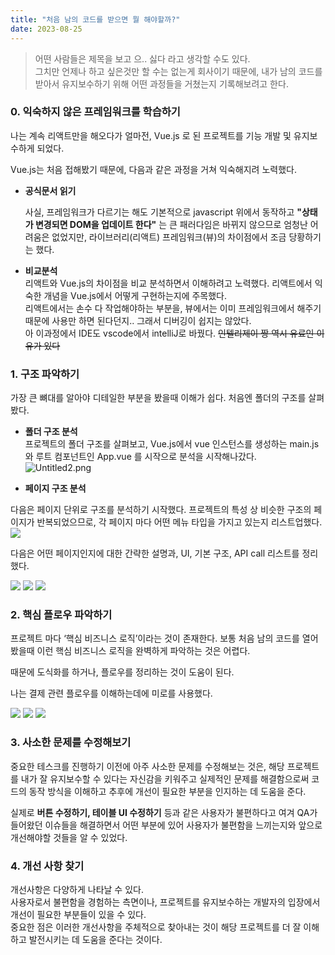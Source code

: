 ```yaml
---
title: "처음 남의 코드를 받으면 뭘 해야할까?"
date: 2023-08-25
---
```


> 어떤 사람들은 제목을 보고 으.. 싫다 라고 생각할 수도 있다.  
> 그치만 언제나 하고 싶은것만 할 수는 없는게 회사이기 때문에, 내가 남의 코드를 받아서 유지보수하기 위해 어떤 과정들을 거쳤는지 기록해보려고 한다.

### 0. 익숙하지 않은 프레임워크를 학습하기

나는 계속 리액트만을 해오다가 얼마전, Vue.js 로 된 프로젝트를 기능 개발 및 유지보수하게 되었다.

Vue.js는 처음 접해봤기 때문에, 다음과 같은 과정을 거쳐 익숙해지려 노력했다.

- **공식문서 읽기**

  사실, 프레임워크가 다르기는 해도 기본적으로 javascript 위에서 동작하고 **"상태가 변경되면 DOM을 업데이트 한다"** 는 큰 패러다임은 바뀌지 않으므로 엄청난 어려움은 없었지만, 라이브러리(리액트) 프레임워크(뷰)의 차이점에서 조금 당황하기는 했다.

- **비교분석**  
  리액트와 Vue.js의 차이점을 비교 분석하면서 이해하려고 노력했다. 리액트에서 익숙한 개념을 Vue.js에서 어떻게 구현하는지에 주목했다.  
  리액트에서는 손수 다 작업해야하는 부분을, 뷰에서는 이미 프레임워크에서 해주기 때문에 사용만 하면 된다던지.. 그래서 디버깅이 쉽지는 않았다.  
  아 이과정에서 IDE도 vscode에서 intelliJ로 바꿨다. ~~인텔리제이 짱 역시 유료인 이유가 있다~~

### 1. 구조 파악하기

가장 큰 뼈대를 알아야 디테일한 부분을 봤을때 이해가 쉽다. 처음엔 폴더의 구조를 살펴봤다.

- **폴더 구조 분석**  
  프로젝트의 폴더 구조를 살펴보고, Vue.js에서 vue 인스턴스를 생성하는 main.js와 루트 컴포넌트인 App.vue 를 시작으로 분석을 시작해나갔다.  
  ![Untitled2.png](https://velog.velcdn.com/images/nsunny0908/post/5ad97c3c-1cef-44ee-8cc1-f0bee7e8ab48/image.png)

- **페이지 구조 분석**

다음은 페이지 단위로 구조를 분석하기 시작했다. 프로젝트의 특성 상 비슷한 구조의 페이지가 반복되었으므로, 각 페이지 마다 어떤 메뉴 타입을 가지고 있는지 리스트업했다.  
![](https://velog.velcdn.com/images/nsunny0908/post/91db7801-1900-4d85-8b45-9fcb834fbf97/image.png)

다음은 어떤 페이지인지에 대한 간략한 설명과, UI, 기본 구조, API call 리스트를 정리했다.

![](https://velog.velcdn.com/images/nsunny0908/post/da02786d-c2f0-430c-8413-410eea91508e/image.png)
![](https://velog.velcdn.com/images/nsunny0908/post/b5f28bcf-1b98-4fac-8816-88ceb675f356/image.png)
![](https://velog.velcdn.com/images/nsunny0908/post/d5f1e24f-3727-434a-a0a9-b22b497f91a2/image.png)

### 2. 핵심 플로우 파악하기

프로젝트 마다 ‘핵심 비즈니스 로직’이라는 것이 존재한다. 보통 처음 남의 코드를 열어봤을때 이런 핵심 비즈니스 로직을 완벽하게 파악하는 것은 어렵다.

때문에 도식화를 하거나, 플로우를 정리하는 것이 도움이 된다.

나는 결제 관련 플로우를 이해하는데에 미로를 사용했다.

![](https://velog.velcdn.com/images/nsunny0908/post/6b5bbf81-6d01-45fc-b8fa-4dae4ad6be80/image.jpg)
![](https://velog.velcdn.com/images/nsunny0908/post/03bd762b-5f69-4fa1-8622-a5b75c5a99aa/image.jpg)
![](https://velog.velcdn.com/images/nsunny0908/post/280c0fd0-2f6f-4155-a481-cd9b61203c05/image.jpg)

### 3. 사소한 문제를 수정해보기

중요한 테스크를 진행하기 이전에 아주 사소한 문제를 수정해보는 것은, 해당 프로젝트를 내가 잘 유지보수할 수 있다는 자신감을 키워주고 실제적인 문제를 해결함으로써 코드의 동작 방식을 이해하고 추후에 개선이 필요한 부분을 인지하는 데 도움을 준다.

실제로 **버튼 수정하기, 테이블 UI 수정하기** 등과 같은 사용자가 불편하다고 여겨 QA가 들어왔던 이슈들을 해결하면서 어떤 부분에 있어 사용자가 불편함을 느끼는지와 앞으로 개선해야할 것들을 알 수 있었다.

### 4. 개선 사항 찾기

개선사항은 다양하게 나타날 수 있다.  
사용자로서 불편함을 경험하는 측면이나, 프로젝트를 유지보수하는 개발자의 입장에서 개선이 필요한 부분들이 있을 수 있다.  
중요한 점은 이러한 개선사항을 주체적으로 찾아내는 것이 해당 프로젝트를 더 잘 이해하고 발전시키는 데 도움을 준다는 것이다.
